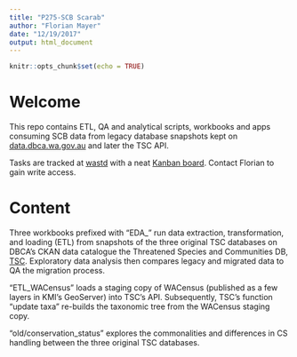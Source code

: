 ```yaml
---
title: "P275-SCB Scarab"
author: "Florian Mayer"
date: "12/19/2017"
output: html_document
---
```


```r
knitr::opts_chunk$set(echo = TRUE)
```

# Welcome
This repo contains ETL, QA and analytical scripts, workbooks and apps consuming
SCB data from legacy database snapshots kept on 
[data.dbca.wa.gov.au](https://data.dbca.wa.gov.au/organization/species-and-communities)
and later the TSC API.

Tasks are tracked at [wastd](https://github.com/dbca-wa/wastd/issues)
with a neat [Kanban board](https://github.com/dbca-wa/wastd/projects/4).
Contact Florian to gain write access.

# Content
Three workbooks prefixed with "EDA_" run data extraction, transformation, and 
loading (ETL) from snapshots of the three original TSC databases on DBCA's 
CKAN data catalogue the Threatened Species and Communities DB, 
[TSC](https://tsc.dbca.wa.gov.au/). Exploratory data analysis then compares
legacy and migrated data to QA the migration process.

"ETL_WACensus" loads a staging copy of WACensus (published as a few layers in 
KMI's GeoServer) into TSC's API. Subsequently, TSC's function "update taxa" 
re-builds the taxonomic tree from the WACensus staging copy.

"old/conservation_status" explores the commonalities and differences in CS handling 
between the three original TSC databases.
